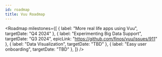 ```yaml
---
id: roadmap
title: Vuu Roadmap
---
```



<SvgDottySeparator />

<Roadmap
  milestones={[
      {
          label: "More real life apps using Vuu",
          targetDate: "Q4 2024"
      },
      {
          label: "Experimenting Big Data Support",
          targetDate: "Q3 2024",
          epicLink: "https://github.com/finos/vuu/issues/911"
      },
      {
          label: "Data Visualization",
          targetDate: "TBD"
      },
      {
          label: "Easy user onboarding",
          targetDate: "TBD"
      },
  ]}
/>
<SvgDottySeparator />
